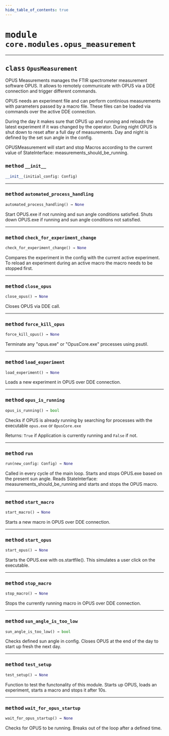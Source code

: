 ```yaml
---
hide_table_of_contents: true
---
```


<!-- markdownlint-disable -->

# <kbd>module</kbd> `core.modules.opus_measurement`






---

## <kbd>class</kbd> `OpusMeasurement`
OPUS Measurements manages the FTIR spectrometer measurement software OPUS. It allows to remotely communicate with OPUS via a DDE connection and trigger different commands. 

OPUS needs an experiment file and can perform continious measurements with parameters passed by a macro file. These files can be loaded via commands over the active DDE connection. 

During the day it makes sure that OPUS up and running and reloads the latest experiment if it was changed by the operator. During night OPUS is shut down to reset after a full day of measurements. Day and night is defined by the set sun angle in the config. 

OPUSMeasurement will start and stop Macros according to the current value of StateInterface: measurements_should_be_running. 

### <kbd>method</kbd> `__init__`

```python
__init__(initial_config: Config)
```








---

### <kbd>method</kbd> `automated_process_handling`

```python
automated_process_handling() → None
```

Start OPUS.exe if not running and sun angle conditions satisfied. Shuts down OPUS.exe if running and sun angle conditions not satisfied. 

---

### <kbd>method</kbd> `check_for_experiment_change`

```python
check_for_experiment_change() → None
```

Compares the experiment in the config with the current active experiment. To reload an experiment during an active macro the macro needs to be stopped first. 

---

### <kbd>method</kbd> `close_opus`

```python
close_opus() → None
```

Closes OPUS via DDE call. 

---

### <kbd>method</kbd> `force_kill_opus`

```python
force_kill_opus() → None
```

Terminate any "opus.exe" or "OpusCore.exe" processes using psutil. 

---

### <kbd>method</kbd> `load_experiment`

```python
load_experiment() → None
```

Loads a new experiment in OPUS over DDE connection. 

---

### <kbd>method</kbd> `opus_is_running`

```python
opus_is_running() → bool
```

Checks if OPUS is already running by searching for processes with the executable `opus.exe` or `OpusCore.exe` 

Returns: `True` if Application is currently running and `False` if not. 

---

### <kbd>method</kbd> `run`

```python
run(new_config: Config) → None
```

Called in every cycle of the main loop. Starts and stops OPUS.exe based on the present sun angle. Reads StateInterface: measurements_should_be_running and starts and stops the OPUS macro. 

---

### <kbd>method</kbd> `start_macro`

```python
start_macro() → None
```

Starts a new macro in OPUS over DDE connection. 

---

### <kbd>method</kbd> `start_opus`

```python
start_opus() → None
```

Starts the OPUS.exe with os.startfile(). This simulates a user click on the executable. 

---

### <kbd>method</kbd> `stop_macro`

```python
stop_macro() → None
```

Stops the currently running macro in OPUS over DDE connection. 

---

### <kbd>method</kbd> `sun_angle_is_too_low`

```python
sun_angle_is_too_low() → bool
```

Checks defined sun angle in config. Closes OPUS at the end of the day to start up fresh the next day. 

---

### <kbd>method</kbd> `test_setup`

```python
test_setup() → None
```

Function to test the functonality of this module. Starts up OPUS, loads an experiment, starts a macro and stops it after 10s. 

---

### <kbd>method</kbd> `wait_for_opus_startup`

```python
wait_for_opus_startup() → None
```

Checks for OPUS to be running. Breaks out of the loop after a defined time. 


